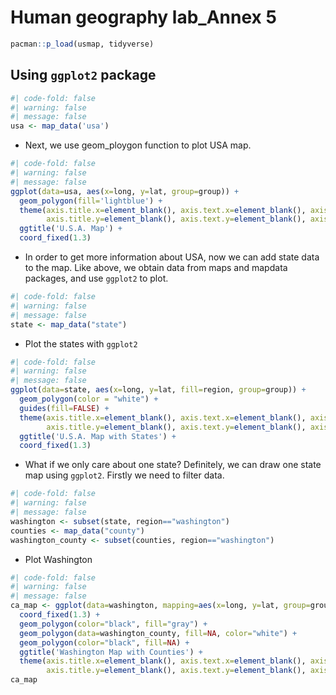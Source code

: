 # Human geography lab_Annex 5

```r
pacman::p_load(usmap, tidyverse)
```

## Using `ggplot2` package

```r
#| code-fold: false
#| warning: false
#| message: false
usa <- map_data('usa')
```

-   Next, we use geom_ploygon function to plot USA map.

```r
#| code-fold: false
#| warning: false
#| message: false
ggplot(data=usa, aes(x=long, y=lat, group=group)) + 
  geom_polygon(fill='lightblue') + 
  theme(axis.title.x=element_blank(), axis.text.x=element_blank(), axis.ticks.x=element_blank(),
        axis.title.y=element_blank(), axis.text.y=element_blank(), axis.ticks.y=element_blank()) + 
  ggtitle('U.S.A. Map') + 
  coord_fixed(1.3)
```

-   In order to get more information about USA, now we can add state data to the map. Like above, we obtain data from maps and mapdata packages, and use `ggplot2` to plot.

```r
#| code-fold: false
#| warning: false
#| message: false
state <- map_data("state")
```

-   Plot the states with `ggplot2`

```r
#| code-fold: false
#| warning: false
#| message: false
ggplot(data=state, aes(x=long, y=lat, fill=region, group=group)) + 
  geom_polygon(color = "white") + 
  guides(fill=FALSE) + 
  theme(axis.title.x=element_blank(), axis.text.x=element_blank(), axis.ticks.x=element_blank(),
        axis.title.y=element_blank(), axis.text.y=element_blank(), axis.ticks.y=element_blank()) + 
  ggtitle('U.S.A. Map with States') + 
  coord_fixed(1.3)
```

-   What if we only care about one state? Definitely, we can draw one state map using `ggplot2`. Firstly we need to filter data.

```r
#| code-fold: false
#| warning: false
#| message: false
washington <- subset(state, region=="washington")
counties <- map_data("county")
washington_county <- subset(counties, region=="washington")
```

-   Plot Washington

```r
#| code-fold: false
#| warning: false
#| message: false
ca_map <- ggplot(data=washington, mapping=aes(x=long, y=lat, group=group)) + 
  coord_fixed(1.3) + 
  geom_polygon(color="black", fill="gray") + 
  geom_polygon(data=washington_county, fill=NA, color="white") + 
  geom_polygon(color="black", fill=NA) + 
  ggtitle('Washington Map with Counties') + 
  theme(axis.title.x=element_blank(), axis.text.x=element_blank(), axis.ticks.x=element_blank(),
        axis.title.y=element_blank(), axis.text.y=element_blank(), axis.ticks.y=element_blank())
ca_map
```